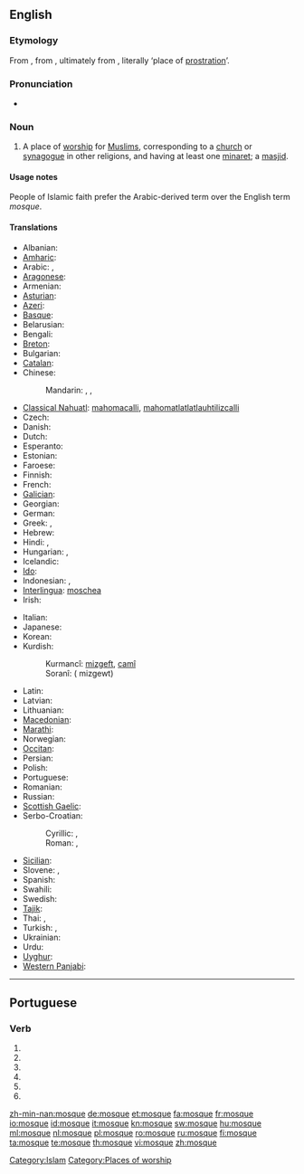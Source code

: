 {{wikipedia}}
==English==

===Etymology===
From {{etyl|fr}} {{term|mosquée|lang=fr}}, from {{etyl|it}} {{term|moschea|lang=it}}, ultimately from {{etyl|ar}} {{term|مسجد|sc=Arab|lang=ar|tr=masjid}}, literally ‘place of [[prostration]]’.

===Pronunciation===
* {{audio|en-us-mosque.ogg|Audio (US)}}

===Noun===
{{en-noun}}

# {{Islam}} A place of [[worship]] for [[Muslim]]s, corresponding to a [[church]] or [[synagogue]] in other religions, and having at least one [[minaret]]; a [[masjid]].

====Usage notes====
People of Islamic faith prefer the Arabic-derived term {{term|masjid}} over the English term ''mosque''.

====Translations====
{{trans-top|a place of worship for Muslims}}
* Albanian: {{t-|sq|xhami|f|xs=Albanian}}
* [[Amharic]]: {{tø|am|መስጊድ|tr=mäsgid|sc=Ethi}}
* Arabic: {{t-|ar|مسجد|m|tr=masjid}},  {{t-|ar|جامع|m|tr=jaami3}}
* [[Aragonese]]: {{t-|an|mezquita|f|xs=Aragonese}}
* Armenian: {{t-|hy|մզկիթ|tr=mzkit’}}
* [[Asturian]]: {{t-|ast|mezquita|f|xs=Asturian}}
* [[Azeri]]: {{t+|az|məscid|xs=Azeri}}
* [[Basque]]: {{t|eu|meskita|xs=Basque}}
* Belarusian: {{t|be|мячэць|f|tr=mjačéc'|sc=Cyrl}}
* Bengali: {{tø|bn|মসজিদ|tr=masjid|sc=Beng}}
* [[Breton]]: {{t-|br|moskeenn|f|xs=Breton}}
* Bulgarian: {{t+|bg|джамия|f|tr=džamíja}}
* [[Catalan]]: {{t+|ca|mesquita|f}}
* Chinese:
*: Mandarin: {{t-|cmn|清真寺|tr=qīngzhēnsì|sc=Hani}},  {{t|cmn|禮拜寺|sc=Hani}},  {{t|cmn|礼拜寺|tr=lǐbàisì|sc=Hani}}
* [[Classical Nahuatl]]: [[mahomacalli]], [[mahomatlatlatlauhtilizcalli]]
* Czech: {{t+|cs|mešita|f}}
* Danish: {{t-|da|moské|c}}
* Dutch: {{t+|nl|moskee|f}}
* Esperanto: {{t-|eo|moskeo|xs=Esperanto}}
* Estonian: {{t-|et|mošee}}
* Faroese: {{t-|fo|moska|f|xs=Faroese}}
* Finnish: {{t+|fi|moskeija}}
* French: {{t+|fr|mosquée|f}}
* [[Galician]]: {{t-|gl|mesquita|f|xs=Galician}}
* Georgian: {{t-|ka|მეჩეთი|tr=meč’et’i|sc=Geor|xs=Georgian}}
* German: {{t+|de|Moschee|f}}
* Greek: {{t+|el|τέμενος|n|tr=témenos}}, {{t+|el|τζαμί|n|tr=tzamí}}
* Hebrew: {{t-|he|מסגד|m|alt=מִסְגָּד|tr=misgad}}
* Hindi: {{t-|hi|मसजिद|tr=masjid|xs=Hindi}}, {{t|hi|मस्जिद|tr=masjid|xs=Hindi}}
* Hungarian: {{t+|hu|dzsámi}}, {{t+|hu|mecset}}
* Icelandic: {{t|is|moska|f}}
* [[Ido]]: {{t|io|moskeo}}
* Indonesian: {{t+|id|mesjid|xs=Indonesian}}, {{t+|id|masjid|xs=Indonesian}}
* [[Interlingua]]: [[moschea]]
* Irish: {{t-|ga|mosc|xs=Irish}}
{{trans-mid}}
* Italian: {{t+|it|moschea}}
* Japanese: {{t|ja|モスク|tr=mosuku}}
* Korean: {{t+|ko|모스크|tr=moseukeu|sc=Hang}}
* Kurdish:
*: Kurmancî: [[mizgeft]], [[camî]]
*: Soranî: {{ku-Arab|[[مزگه‌وت]]}}( mizgewt)
* Latin: {{t|la|meschita}}
* Latvian: {{t-|lv|mošeja|f|xs=Latvian}}
* Lithuanian: {{t|lt|mečètė|f|xs=Lithuanian}}
* [[Macedonian]]: {{t-|mk|џамија|f|tr=džámija}}
* [[Marathi]]: {{t|mr|मशीद|sc=Deva|xs=Marathi}}
* Norwegian: {{t-|no|moské|m}}
* [[Occitan]]: {{t+|oc|mosqueta|f|xs=Occitan}}
* Persian: {{t|fa|مسجد|m|tr=masjed}}
* Polish: {{t+|pl|meczet|m}}
* Portuguese: {{t+|pt|mesquita}}
* Romanian: {{t+|ro|moschee|f}}
* Russian: {{t+|ru|мечеть|f|tr=mečét'}}
* [[Scottish Gaelic]]: {{t|gd|mosg|xs=Scottish Gaelic}}
* Serbo-Croatian:
*: Cyrillic: {{t-|sh|џамија|f|alt=џа́мија|sc=Cyrl|xs=Serbo-Croatian}}, {{t-|sh|мошеја|f|alt=моше́ја|sc=Cyrl}}
*: Roman: {{t-|sh|džamija|f|alt=džámija|xs=Serbo-Croatian}}, {{t-|sh|mošeja|f|alt=mošéja}}
* [[Sicilian]]: {{t|scn|muschea|f|xs=Sicilian}}
* Slovene: {{t+|sl|mošeja|f|alt=mošéja}}, {{t+|sl|džamija|f|alt=džámija}}
* Spanish: {{t+|es|mezquita}}
* Swahili: {{t+|sw|msikiti|xs=Swahili}}
* Swedish: {{t+|sv|moské|c}}
* [[Tajik]]: {{t-|tg|масҷид|tr=masjid|sc=Cyrl|xs=Tajik}}
* Thai: {{t|th|มัสยิด|tr=mát-yít}},  {{t|th|สุเหร่า|tr=sòo-rào}}
* Turkish: {{t+|tr|cami}}, {{t+|tr|mescit}}
* Ukrainian: {{t+|uk|мечеть|tr=mečét'|xs=Ukrainian}}
* Urdu: {{t-|ur|مسجد|m|tr=masjid|xs=Urdu}}
* [[Uyghur]]: {{t|ug|جامى|sc=ug-Arab|xs=Uyghur}}
* [[Western Panjabi]]: {{tø|pnb|مسیت}}
{{trans-bottom}}

[[Category:Islam]]
[[Category:Places of worship]]

----

==Portuguese==

===Verb===
{{pt-verb form}}

# {{pt-verb form of|[[moscar]]|ar|subjunctive|present|singular|first}}
# {{pt-verb form of|[[moscar]]|ar|subjunctive|present|singular|third}}
# {{pt-verb form of|[[moscar]]|ar|imperative|affirmative|singular|first|}}
# {{pt-verb form of|[[moscar]]|ar|imperative|affirmative|singular|third|}}
# {{pt-verb form of|[[moscar]]|ar|imperative|negative|singular|first|}}
# {{pt-verb form of|[[moscar]]|ar|imperative|negative|singular|third|}}

[[zh-min-nan:mosque]]
[[de:mosque]]
[[et:mosque]]
[[fa:mosque]]
[[fr:mosque]]
[[io:mosque]]
[[id:mosque]]
[[it:mosque]]
[[kn:mosque]]
[[sw:mosque]]
[[hu:mosque]]
[[ml:mosque]]
[[nl:mosque]]
[[pl:mosque]]
[[ro:mosque]]
[[ru:mosque]]
[[fi:mosque]]
[[ta:mosque]]
[[te:mosque]]
[[th:mosque]]
[[vi:mosque]]
[[zh:mosque]]